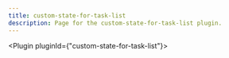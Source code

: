 ---
title: custom-state-for-task-list
description: Page for the custom-state-for-task-list plugin.
---


<Plugin pluginId={"custom-state-for-task-list"}></Plugin>